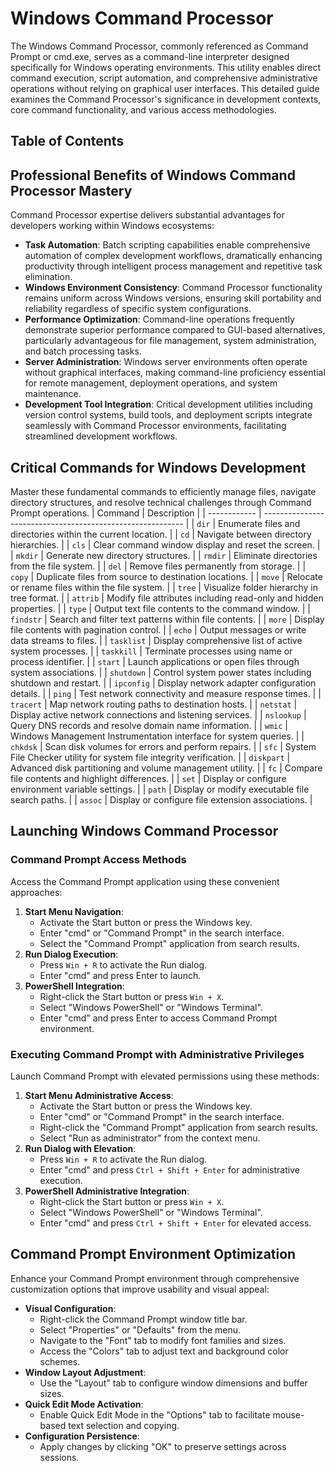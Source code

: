 
# Windows Command Processor

The Windows Command Processor, commonly referenced as Command Prompt or cmd.exe, serves as a command-line interpreter designed specifically for Windows operating environments. This utility enables direct command execution, script automation, and comprehensive administrative operations without relying on graphical user interfaces. This detailed guide examines the Command Processor's significance in development contexts, core command functionality, and various access methodologies.

## Table of Contents

## Professional Benefits of Windows Command Processor Mastery

Command Processor expertise delivers substantial advantages for developers working within Windows ecosystems:

- **Task Automation**: Batch scripting capabilities enable comprehensive automation of complex development workflows, dramatically enhancing productivity through intelligent process management and repetitive task elimination.
- **Windows Environment Consistency**: Command Processor functionality remains uniform across Windows versions, ensuring skill portability and reliability regardless of specific system configurations.
- **Performance Optimization**: Command-line operations frequently demonstrate superior performance compared to GUI-based alternatives, particularly advantageous for file management, system administration, and batch processing tasks.
- **Server Administration**: Windows server environments often operate without graphical interfaces, making command-line proficiency essential for remote management, deployment operations, and system maintenance.
- **Development Tool Integration**: Critical development utilities including version control systems, build tools, and deployment scripts integrate seamlessly with Command Processor environments, facilitating streamlined development workflows.
  <BackToTop />

## Critical Commands for Windows Development

Master these fundamental commands to efficiently manage files, navigate directory structures, and resolve technical challenges through Command Prompt operations.
| Command | Description |
| ------------ | ---------------------------------------------------------- |
| `dir` | Enumerate files and directories within the current location. |
| `cd` | Navigate between directory hierarchies. |
| `cls` | Clear command window display and reset the screen. |
| `mkdir` | Generate new directory structures. |
| `rmdir` | Eliminate directories from the file system. |
| `del` | Remove files permanently from storage. |
| `copy` | Duplicate files from source to destination locations. |
| `move` | Relocate or rename files within the file system. |
| `tree` | Visualize folder hierarchy in tree format. |
| `attrib` | Modify file attributes including read-only and hidden properties. |
| `type` | Output text file contents to the command window. |
| `findstr` | Search and filter text patterns within file contents. |
| `more` | Display file contents with pagination control. |
| `echo` | Output messages or write data streams to files. |
| `tasklist` | Display comprehensive list of active system processes. |
| `taskkill` | Terminate processes using name or process identifier. |
| `start` | Launch applications or open files through system associations. |
| `shutdown` | Control system power states including shutdown and restart. |
| `ipconfig` | Display network adapter configuration details. |
| `ping` | Test network connectivity and measure response times. |
| `tracert` | Map network routing paths to destination hosts. |
| `netstat` | Display active network connections and listening services. |
| `nslookup` | Query DNS records and resolve domain name information. |
| `wmic` | Windows Management Instrumentation interface for system queries. |
| `chkdsk` | Scan disk volumes for errors and perform repairs. |
| `sfc` | System File Checker utility for system file integrity verification. |
| `diskpart` | Advanced disk partitioning and volume management utility. |
| `fc` | Compare file contents and highlight differences. |
| `set` | Display or configure environment variable settings. |
| `path` | Display or modify executable file search paths. |
| `assoc` | Display or configure file extension associations. |

<BackToTop />

## Launching Windows Command Processor

### Command Prompt Access Methods

Access the Command Prompt application using these convenient approaches:

1. **Start Menu Navigation**:
   - Activate the Start button or press the Windows key.
   - Enter "cmd" or "Command Prompt" in the search interface.
   - Select the "Command Prompt" application from search results.
2. **Run Dialog Execution**:
   - Press `Win + R` to activate the Run dialog.
   - Enter "cmd" and press Enter to launch.
3. **PowerShell Integration**:
   - Right-click the Start button or press `Win + X`.
   - Select "Windows PowerShell" or "Windows Terminal".
   - Enter "cmd" and press Enter to access Command Prompt environment.

### Executing Command Prompt with Administrative Privileges

Launch Command Prompt with elevated permissions using these methods:

1. **Start Menu Administrative Access**:
   - Activate the Start button or press the Windows key.
   - Enter "cmd" or "Command Prompt" in the search interface.
   - Right-click the "Command Prompt" application from search results.
   - Select "Run as administrator" from the context menu.
2. **Run Dialog with Elevation**:
   - Press `Win + R` to activate the Run dialog.
   - Enter "cmd" and press `Ctrl + Shift + Enter` for administrative execution.
3. **PowerShell Administrative Integration**:
   - Right-click the Start button or press `Win + X`.
   - Select "Windows PowerShell" or "Windows Terminal".
   - Enter "cmd" and press `Ctrl + Shift + Enter` for elevated access.
     <BackToTop />

## Command Prompt Environment Optimization

Enhance your Command Prompt environment through comprehensive customization options that improve usability and visual appeal:

- **Visual Configuration**:
  - Right-click the Command Prompt window title bar.
  - Select "Properties" or "Defaults" from the menu.
  - Navigate to the "Font" tab to modify font families and sizes.
  - Access the "Colors" tab to adjust text and background color schemes.
- **Window Layout Adjustment**:
  - Use the "Layout" tab to configure window dimensions and buffer sizes.
- **Quick Edit Mode Activation**:
  - Enable Quick Edit Mode in the "Options" tab to facilitate mouse-based text selection and copying.
- **Configuration Persistence**:
  - Apply changes by clicking "OK" to preserve settings across sessions.

<BackToTop />
